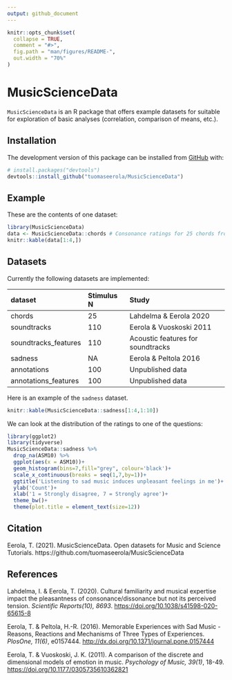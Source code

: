 ```yaml
---
output: github_document
---
```


<!-- README.md is generated from README.Rmd. Please edit that file -->

```r
knitr::opts_chunk$set(
  collapse = TRUE,
  comment = "#>",
  fig.path = "man/figures/README-",
  out.width = "70%"
)
```

# MusicScienceData

<!-- badges: start -->
<!-- badges: end -->

`MusicScienceData` is an R package that offers example datasets for suitable for exploration of basic analyses (correlation, comparison of means, etc.).

## Installation

The development version of this package can be installed from [GitHub](https://github.com/) with:

``` r
# install.packages("devtools")
devtools::install_github("tuomaseerola/MusicScienceData")
```
## Example

These are the contents of one dataset:

```r
library(MusicScienceData)
data <- MusicScienceData::chords # Consonance ratings for 25 chords from Lahdelma & Eerola 2020
knitr::kable(data[1:4,])
```

## Datasets

Currently the following datasets are implemented:

| dataset          | Stimulus N| Study               |
| :--------------- | :----- |:-----------------------|
| chords           | 25     | Lahdelma & Eerola 2020 |
| soundtracks      | 110    | Eerola & Vuoskoski 2011|
| soundtracks_features| 110 | Acoustic features for soundtracks|
| sadness          | NA     | Eerola & Peltola 2016  |
| annotations      | 100    | Unpublished data       |
| annotations_features| 100 | Unpublished data       |


Here is an example of the `sadness` dataset.
```r
knitr::kable(MusicScienceData::sadness[1:4,1:10])
```

We can look at the distribution of the ratings to one of the questions:

```r
library(ggplot2)
library(tidyverse)
MusicScienceData::sadness %>% 
  drop_na(ASM10) %>%
  ggplot(aes(x = ASM10))+
  geom_histogram(bins=7,fill="grey", colour='black')+
  scale_x_continuous(breaks = seq(1,7,by=1))+ 
  ggtitle('Listening to sad music induces unpleasant feelings in me')+
  ylab('Count')+
  xlab('1 = Strongly disagree, 7 = Strongly agree')+
  theme_bw()+
  theme(plot.title = element_text(size=12))
```

## Citation
Eerola, T. (2021). MusicScienceData. Open datasets for Music and Science Tutorials. https://github.com/tuomaseerola/MusicScienceData


## References

Lahdelma, I. & Eerola, T. (2020). Cultural familiarity and musical expertise impact the pleasantness of consonance/dissonance but not its perceived tension. _Scientific Reports(10), 8693_. [https://doi.org/10.1038/s41598-020-65615-8](https://doi.org/10.1038/s41598-020-65615-8)

Eerola, T. & Peltola, H.-R. (2016). Memorable Experiences with Sad Music - Reasons, Reactions and Mechanisms of Three Types of Experiences. _PlosOne, 11(6)_, e0157444. [http://dx.doi.org/10.1371/journal.pone.0157444](http://dx.doi.org/10.1371/journal.pone.0157444)

Eerola, T. & Vuoskoski, J. K. (2011). A comparison of the discrete and dimensional models of emotion in music. _Psychology of Music, 39(1)_, 18-49. [https://doi.org/10.1177/0305735610362821](https://doi.org/10.1177/0305735610362821)
